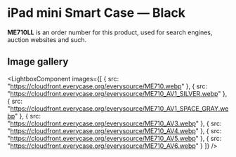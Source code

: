 
# iPad mini Smart Case — Black

<Callout type='info' emoji='👉🏻'>**ME710LL** is an order number for this product, used for search engines, auction websites and such.</Callout>

## Image gallery

<LightboxComponent
    images={[
      {
        src: "https://cloudfront.everycase.org/everysource/ME710.webp"
      },
      {
        src: "https://cloudfront.everycase.org/everysource/ME710_AV1_SILVER.webp"
      },
      {
        src: "https://cloudfront.everycase.org/everysource/ME710_AV1_SPACE_GRAY.webp"
      },
      {
        src: "https://cloudfront.everycase.org/everysource/ME710_AV3.webp"
      },
      {
        src: "https://cloudfront.everycase.org/everysource/ME710_AV4.webp"
      },
      {
        src: "https://cloudfront.everycase.org/everysource/ME710_AV5.webp"
      },
      {
        src: "https://cloudfront.everycase.org/everysource/ME710_AV6.webp"
      }
    ]}
  />
